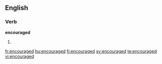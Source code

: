 ==English==

===Verb===
'''encouraged'''

# {{past of|[[encourage]]}}

[[fr:encouraged]]
[[hu:encouraged]]
[[fi:encouraged]]
[[sv:encouraged]]
[[te:encouraged]]
[[vi:encouraged]]